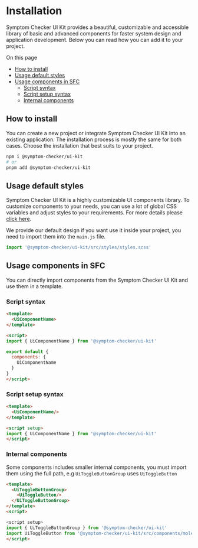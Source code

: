 
<Meta title="Getting Started/Development Guide/Installation"/>

<style>{`
  .page-outline {
    margin: 16px 0;
  }
  .page-outline__title {
    font-family: "Nunito Sans",-apple-system,".SFNSText-Regular","San Francisco",BlinkMacSystemFont,"Segoe UI","Helvetica Neue",Helvetica,Arial,sans-serif;
    display: block;
    margin-block-start: 1.33em;
    margin-block-end: 1.33em;
    margin-inline-start: 0px;
    margin-inline-end: 0px;
    font-weight: bold;
    margin: 20px 0 8px;
    padding: 0;
    cursor: text;
    position: relative;
    color: #333333;
    font-size: 16px;
  }
  .page-outline__list {
    list-style: none;
    margin: 0;
    padding: 0;
  }
  .page-outline__list--nested {
    margin: 0 1rem;
  }
`}
</style>

# Installation
Symptom Checker UI Kit provides a beautiful, customizable and accessible library of basic and advanced components for faster system design and application development.
Below you can read how you can add it to your project.

<div class="page-outline">
    <span class="page-outline__title">On this page</span>
    <ul class="page-outline__list">
      <li>
        <a href="#how-to-install">How to install</a>
      </li>
      <li>
        <a href="#usage-default-styles">Usage default styles</a>
      </li>
      <li>
        <a href="#usage-components-in-sfc">Usage components in SFC</a>
        <ul class="page-outline__list page-outline__list--nested">
          <li>
            <a href="#script-syntax">Script syntax</a>
          </li>
          <li>
            <a href="#script-setup-syntax">Script setup syntax</a>
          </li>
          <li>
            <a href="#internal-components">Internal components</a>
          </li>
        </ul>
      </li>
    </ul>
</div>

## How to install
You can create a new project or integrate Symptom Checker UI Kit into an existing application. The installation process is mostly
the same for both cases. Choose the installation that best suits to your project.

```bash
npm i @symptom-checker/ui-kit
# or
pnpm add @symptom-checker/ui-kit
```

## Usage default styles
Symptom Checker UI Kit is a highly customizable UI components library. To customize components to your needs, you can use a lot of global
CSS variables and adjust styles to your requirements. For more details please <a href="/docs/getting-started-development-guide-css-customization--page">click here</a>.

We provide our default design if you want use it inside your project, you need to import them into the `main.js` file.

```js
import '@symptom-checker/ui-kit/src/styles/styles.scss'
```

## Usage components in SFC
You can directly import components from the Symptom Checker UI Kit and use them in a template.

### Script syntax

```html
<template>
  <UiComponentName>
</template>

<script>
import { UiComponentName } from '@symptom-checker/ui-kit'

export default {
  components: {
    UiComponentName
  }
}
</script>
```

### Script setup syntax

```html
<template>
  <UiComponentName/>
</template>

<script setup>
import { UiComponentName } from '@symptom-checker/ui-kit'
</script>
```

### Internal components
Some components includes smaller internal components, you must import them using the full path, e.g `UiToggleButtonGroup` uses `UiToggleButton`

```html
<template>
  <UiToggleButtonGroup>
    <UiToggleButton/>
  </UiToggleButtonGroup>
</template>
<script>

<script setup>
import { UiToggleButtonGroup } from '@symptom-checker/ui-kit'
import UiToggleButton from '@symptom-checker/ui-kit/src/components/molecules/UiToggleButtonGroup/_internal/UiToggleButton.vue';
</script>
```
